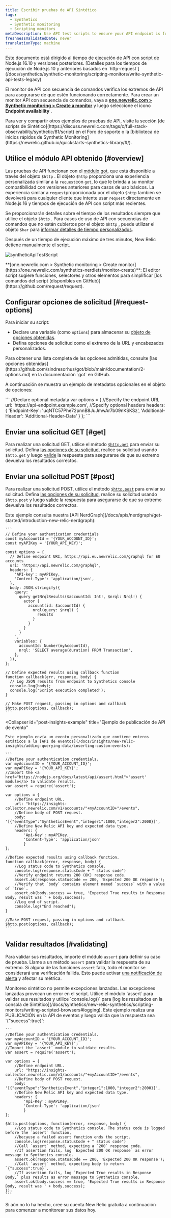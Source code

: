 ```yaml
---
title: Escribir pruebas de API Sintético
tags:
  - Synthetics
  - Synthetic monitoring
  - Scripting monitors
metaDescription: Use API test scripts to ensure your API endpoint is functioning correctly.
freshnessValidatedDate: never
translationType: machine
---
```



<Callout variant="important">
  Este documento está dirigido al tiempo de ejecución de API con script de Node.js 16.10 y versiones posteriores. [Detalles para los tiempos de ejecución de Node.js 10 y anteriores basados en `http-request`](/docs/synthetics/synthetic-monitoring/scripting-monitors/write-synthetic-api-tests-legacy)
</Callout>

El monitor de API con secuencia de comandos verifica los extremos de API para asegurarse de que estén funcionando correctamente. Para crear un monitor API con secuencia de comandos, vaya a <DoNotTranslate>**[one.newrelic.com > Synthetic monitoring > Create a monitor](https://one.newrelic.com/synthetics-nerdlets/monitor-create)**</DoNotTranslate> y luego seleccione el icono <DoNotTranslate>**Endpoint availability**</DoNotTranslate> .

<Callout variant="tip">
  Para ver y compartir otros ejemplos de pruebas de API, visite la sección [de scripts de Sintético](https://discuss.newrelic.com/tags/c/full-stack-observability/synthetic/81/script) en el Foro de soporte o la [biblioteca de inicios rápidos de Synthetic Monitoring](https://newrelic.github.io/quickstarts-synthetics-library/#/).
</Callout>

## Utilice el módulo API obtenido [#overview]

Las pruebas de API funcionan con el [módulo got](https://github.com/sindresorhus/got), que está disponible a través del objeto `$http` . El objeto `$http` proporciona una experiencia personalizada similar a la `request`con `got`, lo que le brinda a su monitor compatibilidad con versiones anteriores para casos de uso básicos. La experiencia similar a `request`proporcionada por el objeto `$http` también se devolverá para cualquier cliente que intente usar `request` directamente en Node.js 16 y tiempos de ejecución de API con script más recientes.

Se proporcionarán detalles sobre el tiempo de los resultados siempre que utilice el objeto `$http` . Para casos de uso de API con secuencias de comandos que no están cubiertos por el objeto `$http` , puede utilizar el objeto `$har` para [informar detalles de tiempo personalizados](/docs/synthetics/synthetic-monitoring/scripting-monitors/custom-timing-details/).

<Callout variant="important">
  Después de un tiempo de ejecución máximo de tres minutos, New Relic detiene manualmente el script.
</Callout>

<img
  title="syntheticApiTestScript"
  alt="syntheticApiTestScript"
  src={syntheticApiTestScript}
/>

<figcaption>
  <DoNotTranslate>**[one.newrelic.com > Synthetic monitoring > Create monitor](https://one.newrelic.com/synthetics-nerdlets/monitor-create)**</DoNotTranslate>: El editor script sugiere funciones, selectores y otros elementos para simplificar [los comandos del script (disponibles en GitHub)](https://github.com/request/request).
</figcaption>

## Configurar opciones de solicitud [#request-options]

Para iniciar su script:

* Declare una variable (como `options`) para almacenar su [objeto de opciones obtenidas](https://github.com/sindresorhus/got/blob/main/documentation/2-options.md).
* Defina opciones de solicitud como el extremo de la URL y encabezados personalizados.

<Callout variant="tip">
  Para obtener una lista completa de las opciones admitidas, consulte [las opciones obtenidas](https://github.com/sindresorhus/got/blob/main/documentation/2-options.md) en la documentación `got` en GitHub.
</Callout>

A continuación se muestra un ejemplo de metadatos opcionales en el objeto de opciones:

<CollapserGroup>
  <Collapser
    id="metadata-1"
    title="Usar metadatos opcionales"
  >
    ```
    //Declare optional metadata
    var options = {
            //Specify the endpoint URL
            url: 'https://api-endpoint.example.com',
            //Specify optional headers
            headers: {
                    'Endpoint-Key': 'uqNTC57Phe72pnnB8JuJmwAr7b09nKSKSz',
                    'Additional-Header': 'Additional-Header-Data'
            }
    };
    ```
  </Collapser>
</CollapserGroup>

## Enviar una solicitud GET [#get]

Para realizar una solicitud GET, utilice el método [`$http.get`](https://github.com/request/request#requestget) para enviar su solicitud. Defina [las opciones de su solicitud](#request-options), realice su solicitud usando `$http.get` y luego [valide](#validating) la respuesta para asegurarse de que su extremo devuelva los resultados correctos.

## Enviar una solicitud POST [#post]

Para realizar una solicitud POST, utilice el método [`$http.post`](https://github.com/request/request#requestpost) para enviar su solicitud. Defina [las opciones de su solicitud](#request-options), realice su solicitud usando `$http.post` y luego [valide](#validating) la respuesta para asegurarse de que su extremo devuelva los resultados correctos.

<CollapserGroup>
  <Collapser
    id="get-nerdgraph-example"
    title="Ejemplo de NerdGraph"
  >
    Este ejemplo consulta nuestra [API NerdGraph](/docs/apis/nerdgraph/get-started/introduction-new-relic-nerdgraph):

    ```
    // Define your authentication credentials
    const myAccountId = '{YOUR_ACCOUNT_ID}';
    const myAPIKey = '{YOUR_API_KEY}';

    const options = {
      // Define endpoint URI, https://api.eu.newrelic.com/graphql for EU accounts
      uri: 'https://api.newrelic.com/graphql',
      headers: {
        'API-key': myAPIKey,
        'Content-Type': 'application/json',
      },
      body: JSON.stringify({
        query: `
          query getNrqlResults($accountId: Int!, $nrql: Nrql!) {
            actor {
              account(id: $accountId) {
                nrql(query: $nrql) {
                  results
                }
              }
            }
          }
        `,
        variables: {
          accountId: Number(myAccountId),
          nrql: 'SELECT average(duration) FROM Transaction',
        },
      }),
    };

    // Define expected results using callback function
    function callback(err, response, body) {
      // Log JSON results from endpoint to Synthetics console
      console.log(body);
      console.log('Script execution completed');
    }

    // Make POST request, passing in options and callback
    $http.post(options, callback);
    ```
  </Collapser>

  <Collapser
    id="post-insights-example"
    title="Ejemplo de publicación de API de evento"
  >
    Este ejemplo envía un evento personalizado que contiene enteros estáticos a la [API de eventos](/docs/insights/new-relic-insights/adding-querying-data/inserting-custom-events):

    ```
    //Define your authentication credentials.
    var myAccountID = '{YOUR_ACCOUNT_ID}';
    var myAPIKey = '{YOUR_API_KEY}';
    //Import the <a href="https://nodejs.org/docs/latest/api/assert.html">'assert' module</a> to validate results.
    var assert = require('assert');

    var options = {
        //Define endpoint URL.
        url: "https://insights-collector.newrelic.com/v1/accounts/"+myAccountID+"/events",
        //Define body of POST request.
        body: '[{"eventType":"SyntheticsEvent","integer1":1000,"integer2":2000}]',
        //Define New Relic API key and expected data type.
        headers: {
            'Api-Key': myAPIKey,
            'Content-Type': 'application/json'
            }
    };

    //Define expected results using callback function.
    function callback(error, response, body) {
        //Log status code to Synthetics console.
        console.log(response.statusCode + " status code")
        //Verify endpoint returns 200 (OK) response code.
        assert.ok(response.statusCode == 200, 'Expected 200 OK response');
        //Verify that `body` contains element named `success` with a value of `true`.
        assert.ok(body.success == true, 'Expected True results in Response Body, result was ' + body.success);
        //Log end of script.
        console.log("End reached");
    }

    //Make POST request, passing in options and callback.
    $http.post(options, callback);
    ```
  </Collapser>
</CollapserGroup>

## Validar resultados [#validating]

Para validar sus resultados, importe el módulo `assert` para definir su caso de prueba. Llame a un método `assert` para validar la respuesta de su extremo. Si alguna de las funciones `assert` falla, todo el monitor se considerará una verificación fallida. Esto puede activar [una notificación de alerta](/docs/synthetics/new-relic-synthetics/using-monitors/alerting-synthetics#alerts) y afectar su métrica.

<Callout variant="important">
  Monitoreo sintético no permite excepciones lanzadas. Las excepciones lanzadas provocan un error en el script. Utilice el módulo `assert` para validar sus resultados y utilice `console.log()` para [log los resultados en la consola de Sintético](/docs/synthetics/new-relic-synthetics/scripting-monitors/writing-scripted-browsers#logging).
</Callout>

<CollapserGroup>
  <Collapser
    id="validation-insights-example"
    title="Ejemplo de validación de API de evento"
  >
    Este ejemplo realiza una PUBLICACIÓN en la API de eventos y luego valida que la respuesta sea `{"success":true}`:

    ```
    //Define your authentication credentials.
    var myAccountID = '{YOUR_ACCOUNT_ID}';
    var myAPIKey = '{YOUR_API_KEY}';
    //Import the `assert` module to validate results.
    var assert = require('assert');

    var options = {
        //Define endpoint URL.
        url: "https://insights-collector.newrelic.com/v1/accounts/"+myAccountID+"/events",
        //Define body of POST request.
        body: '[{"eventType":"SyntheticsEvent","integer1":1000,"integer2":2000}]',
        //Define New Relic API key and expected data type.
        headers: {
            'Api-Key': myAPIKey,
            'Content-Type': 'application/json'
            }
    };

    $http.post(options, function(error, response, body) {
        //Log status code to Synthetics console. The status code is logged before the `assert` function, 
        //because a failed assert function ends the script.
        console.log(response.statusCode + " status code")
        //Call `assert` method, expecting a `200` response code.
        //If assertion fails, log `Expected 200 OK response` as error message to Synthetics console.
        assert.ok(response.statusCode == 200, 'Expected 200 OK response');  
        //Call `assert` method, expecting body to return `{"success":true}`.
        //If assertion fails, log `Expected True results in Response Body,` plus results as error message to Synthetics console. 
        assert.ok(body.success == true, 'Expected True results in Response Body, result was ' + body.success);
    });
    ```
  </Collapser>
</CollapserGroup>

Si aún no lo ha hecho, cree su cuenta New Relic gratuita a continuación para comenzar a monitorear sus datos hoy.

<InlineSignup/>